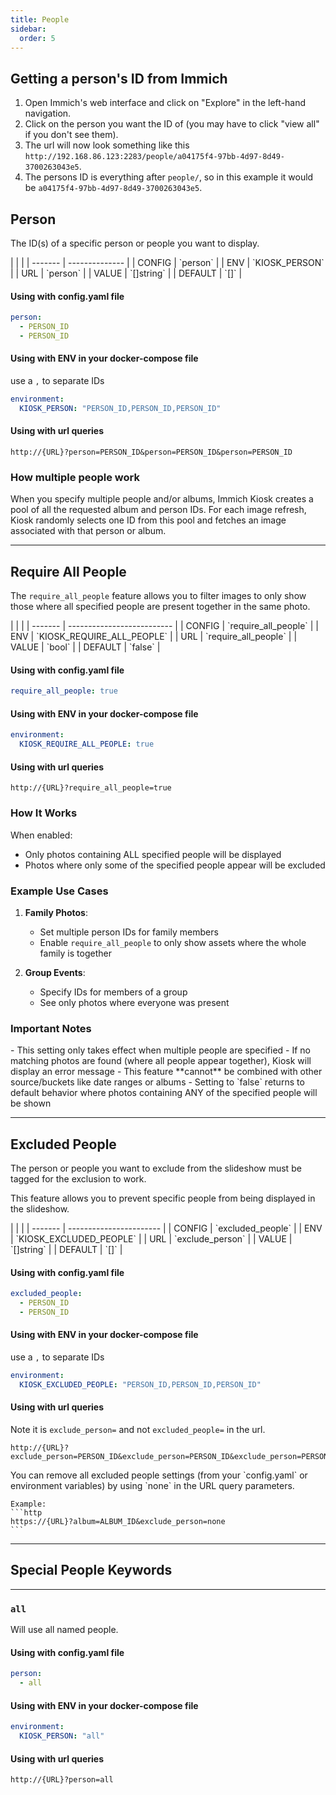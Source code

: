 ```yaml
---
title: People
sidebar:
  order: 5
---
```



## Getting a person's ID from Immich
1. Open Immich's web interface and click on "Explore" in the left-hand navigation.
2. Click on the person you want the ID of (you may have to click "view all" if you don't see them).
3. The url will now look something like this `http://192.168.86.123:2283/people/a04175f4-97bb-4d97-8d49-3700263043e5`.
4. The persons ID is everything after `people/`, so in this example it would be `a04175f4-97bb-4d97-8d49-3700263043e5`.


## Person

The ID(s) of a specific person or people you want to display.

<Card title="Settings" icon="setting">
|         |                |
| ------- | -------------- |
| CONFIG  | `person`       |
| ENV     | `KIOSK_PERSON` |
| URL     | `person`       |
| VALUE   | `[]string`     |
| DEFAULT | `[]`           |

#### Using with config.yaml file

```yaml
person:
  - PERSON_ID
  - PERSON_ID
```

#### Using with ENV in your docker-compose file

 use a `,` to separate IDs

```yaml
environment:
  KIOSK_PERSON: "PERSON_ID,PERSON_ID,PERSON_ID"
```

#### Using with url queries

```http
http://{URL}?person=PERSON_ID&person=PERSON_ID&person=PERSON_ID
```
</Card>


### How multiple people work
When you specify multiple people and/or albums, Immich Kiosk creates a pool of all the requested album and person IDs.
For each image refresh, Kiosk randomly selects one ID from this pool and fetches an image associated with that person or album.


---

## Require All People <Badge text="New" variant="note" />

The `require_all_people` feature allows you to filter images to only show those where all specified people are present together in the same photo.

<Card title="Settings" icon="setting">
    |         |                            |
    | ------- | -------------------------- |
    | CONFIG  | `require_all_people`       |
    | ENV     | `KIOSK_REQUIRE_ALL_PEOPLE` |
    | URL     | `require_all_people`       |
    | VALUE   | `bool`                     |
    | DEFAULT | `false`                    |

#### Using with config.yaml file

```yaml
require_all_people: true
```

#### Using with ENV in your docker-compose file

```yaml
environment:
  KIOSK_REQUIRE_ALL_PEOPLE: true
```

#### Using with url queries

```http
http://{URL}?require_all_people=true
```
</Card>

### How It Works

When enabled:
- Only photos containing ALL specified people will be displayed
- Photos where only some of the specified people appear will be excluded

### Example Use Cases

1. **Family Photos**:
   - Set multiple person IDs for family members
   - Enable `require_all_people` to only show assets where the whole family is together

2. **Group Events**:
   - Specify IDs for members of a group
   - See only photos where everyone was present

### Important Notes

<Aside type="note">
- This setting only takes effect when multiple people are specified
- If no matching photos are found (where all people appear together), Kiosk will display an error message
- This feature **cannot** be combined with other source/buckets like date ranges or albums
- Setting to `false` returns to default behavior where photos containing ANY of the specified people will be shown
</Aside>

------

## Excluded People

<Aside type="caution">
    The person or people you want to exclude from the slideshow must be tagged for the exclusion to work.
</Aside>

This feature allows you to prevent specific people from being displayed in the slideshow.

<Card title="Settings" icon="setting">
    |         |                         |
    | ------- | ----------------------- |
    | CONFIG  | `excluded_people`       |
    | ENV     | `KIOSK_EXCLUDED_PEOPLE` |
    | URL     | `exclude_person`        |
    | VALUE   | `[]string`              |
    | DEFAULT | `[]`                    |

#### Using with config.yaml file

```yaml
excluded_people:
  - PERSON_ID
  - PERSON_ID
```

#### Using with ENV in your docker-compose file

 use a `,` to separate IDs

```yaml
environment:
  KIOSK_EXCLUDED_PEOPLE: "PERSON_ID,PERSON_ID,PERSON_ID"
```

#### Using with url queries

Note it is `exclude_person=` and not `excluded_people=` in the url.

```http
http://{URL}?exclude_person=PERSON_ID&exclude_person=PERSON_ID&exclude_person=PERSON_ID
```
</Card>

<Aside type="tip">
    You can remove all excluded people settings (from your `config.yaml` or environment variables) by using `none` in the URL query parameters.

    Example:
    ```http
    https://{URL}?album=ALBUM_ID&exclude_person=none
    ```
</Aside>

---

## Special People Keywords

---

### ` all `

Will use all named people.

<Card title="Settings" icon="setting">

#### Using with config.yaml file

```yaml
person:
  - all
```

#### Using with ENV in your docker-compose file

```yaml
environment:
  KIOSK_PERSON: "all"
```

#### Using with url queries

```http
http://{URL}?person=all
```

</Card>
